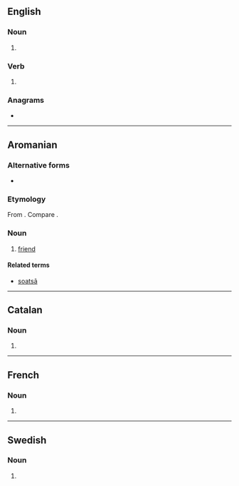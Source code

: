 ==English==

===Noun===
{{head|en|noun form}}

# {{plural of|en|sot}}

===Verb===
{{head|en|verb form}}

# {{en-third-person singular of|sot}}

===Anagrams===
* {{anagrams|en|a=osst|OSTs|SSTO|TOSs|osts|toss}}

----

==Aromanian==

===Alternative forms===
* {{alter|rup|sotsu}}

===Etymology===
From {{inh|rup|la|socius}}. Compare {{cog|ro|soț}}.

===Noun===
{{head|rup|noun|g=m|plural|sots}}

# [[friend]]

====Related terms====
* [[soatsã]]

----

==Catalan==

===Noun===
{{head|ca|noun form}}

# {{plural of|ca|sot}}

----

==French==

===Noun===
{{head|fr|noun plural form|g=m}}

# {{plural of|fr|sot}}

----

==Swedish==

===Noun===
{{head|sv|noun form}}

# {{sv-noun-form-indef-gen|sot}}